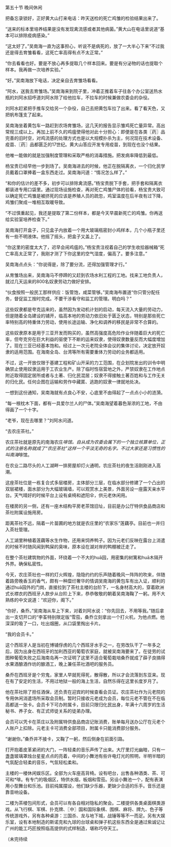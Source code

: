 

第五十节 晚间休闲

把备忘录锁好，正好黄大山打来电话：昨天送检的死亡鸡雏的检验结果出来了。

“送来的标本里培养结果是没有发现禽流感或者其他病菌。”黄大山在电话里说道“基本可以排除疫病感染。”

“这太好了。”吴南海一直为这事担心，听说不是病死的，放了一大半心下来“不过我还是得去育雏看看，这死亡率高得有点不太正常。”

“你去看看也好。要是不放心再多提取几个样本回来。要是有分泌物的话也提取个样本。我再做一次培养实验。”

“好。”吴南海放下电话，决定亲自去育雏场看看。

“阿水，送我去育雏场。”吴南海来到院子里，冲着正推着车子往各个办公室送热水瓶的刘阿水招呼道刘阿水除了给他拉车，不拉车的时候兼做农委会的杂役。

刘阿水赶紧把手推车交给另一个杂役，自己去把黄包车拉了出来。看了看天色，又把帆布篷支了起来。

吴南海坐着黄包车一路赶到农场育雏场，这几天的报告显示雏鸡死亡量异常。高出常规三成以上。再加上前不久的鸡瘟使得他对此十分担心：即便是在各类〖药〗品完善的旧时空，对鸡流感的处理方式也是以大规模扑杀为主，何况现在技术设备、疫苗、〖药〗品都匮乏的17世纪。黄大山答应开发专用疫苗，到现在也没个结果。

他唯一能做的就是加强制度管理和采取严格的消毒措施。把发病率降低到最低。

杨宝贵已经早他一步到场了。吴南海进去的时候，他正在脱隔离衣，一个归化民学员戴着口罩捧着一盒东西走过。吴南海问道：“情况怎么样了。”

“和你的估计的差不多，初步可以排除禽流感。”杨宝贵脱下手套，把手套和隔离衣都装进专用口袋里。通过现场设施检查，再对死亡鸡雏尸体的验看，杨宝贵大致可以确定死亡鸡雏是被挤死的应该是养殖人员的疏忽，鸡室温度在后半夜有过下降，鸡雏们聚成一堆相互取暖导致。

“不过慎重起见，我还是提取了第二份样本，都是今天早晨新死亡的鸡雏。你再送给实验室培养检查下。”

吴南海打开盒子，只见盒子内放着一个用大玻璃瓶密封小鸡样本，几个小瓶子里还有一些不明液体。他摇了摇头，把盒子又盖上了。

“你这里的密度太大了，迟早会闹鸡瘟的。”杨宝贵注视着自己的学生收拾器械箱“死亡率高太正常了，我刚才测了下你这里的空气湿度，偏高了。要多注意。”

吴南海点点头：“你说得是，除了要分流，还得加强管理才行。”

从育雏场出来，吴南海马不停蹄的又赶到农场水利工程的工地。找来工地负责人，就过几天运来的800名奴隶劳动力做好安排。

“伙食按照一般民工那样供应：饭管饱，咸菜管够。”吴南海布置道“你只管分配任务，督促监工按时完成。不要干涉看守和监工的管理。明白吗？”

这些奴隶都是夸克运来的，虽然因为发动机计划的启动，每天流入大量的劳动力，但是随着全岛建设的铺开，临高本地的劳动力依旧处于匮乏状态，特别是那些死亡率特别高的特重体力劳动，使用长途运输、净化和调养的移民是非常不合算的。

这些奴隶原本是用于三亚开发而购买的，虽然高强度高危险作业伴随着巨大的死亡率，但夸克穷在巨大利益的驱使下不断的运来奴隶，使得奴隶数量反而大幅度增加了。现在三亚已经基本饱和。经过上一次元老院全体会议的集体讨论，决定放开奴隶的适用范围。在海南全岛、台湾等所有需要重体力劳动的业务都适用。

不过，这一开放仅限于基建工程和矿山开采的力工范围，在企划院发出的训令中明确禁止使用奴隶运用于工农业生产。除了临时性宿营地之外，严禁奴隶在工作地点附近取得固定居所或者与土著、归化民混居；奴隶不得接触土著百姓和与工作无关的归化民。任何企图在运输和劳作中藏匿、逃跑的奴隶一律就地处决。

一想到这份通知，吴南海就有点良心不安，心底里不由得起了一点点小小的涟漪。

“每一根枕木下面，都有一具爱尔兰人的尸体。”吴南海望着暮色渐浓的工地，不由得画了一个十字。

“老爷，现在去哪里？”刘阿水问道。

“去农庄茶社。”

农庄茶社就是原先的南海农庄*啡馆。自从成为农委会属下的一个独立核算单位，正式的注册名称就成了“农庄茶社”这样一个平淡无奇的名字。不过大家还是习惯性的叫南海*啡馆。

在农业二路尽头的人工湖畔一排房屋却灯火通明，农庄茶社的夜生活刚刚进入高潮。

这座茶社位是一栋复合式多层楼房，主体部分三层，在临水部分修建了一个凸出的双层裙楼，面水部分为大幅玻璃墙，可以观赏水上美景，外面另设一座露天亲水平台。天气晴好的时候平台上设有桌椅和遮阳伞，供元老休闲用。

在楼房的另一侧，还有一座木结构平房老茶馆旧址，目前是办公厅特供食品商店和茶社附属设施用房。

距离茶社不远，隔着一片苗圃的地方就是农庄里的“农家乐”莲藕亭。目前也一并归入茶社管理。

人工湖里种植着莲藕等水生作物，还用来饲养鸭子。因为元老们反映在露台上消遣的时候不时随风闻到鸭屎的臭味，原本设在湖对岸的鸭棚被迁走了。

在整个茶社建筑物的外面，环绕着一个不大的huā园，用密集的树篱和huā木隔开外界。确保私密性。

今天，农庄茶社也一样的灯火辉煌，隐隐约约的乐声随着晚风一阵阵的吹来，伴随着路旁晚香玉的香气，颇有一种糜烂奢华的情调吴南海的黄包车有出入证，顺利的通过huā园外的门岗，直接拉到了茶社主楼的台阶下，一名身材高大的，穿着欧洲式长襟衣的西班牙人款步从台阶上下来，恭恭敬敬的朝着吴南海鞠了一躬。用不大熟练的中文说道：“欢迎你，阁下。”

“你好，桑乔。”吴南海从车上下来，对着刘阿水说：“你先回去，不用等我。”随后拿出一支切开口的“李荃特别限定版”雪茄，桑乔立刻拿出一个打火机，为他点燃。他深深的吸了一口，吐出烟圈，从口袋里掏出卡片。

“我的会员卡。”

这个西班牙人是当初在博铺俘虏的几个西班牙水手之一，在劳改队干了一年多之后，因为出身在西班牙的加利西亚的葡萄农家庭，就被吴南海要来了。在徒劳的试图种葡萄失败之后海南岛再一次证明了这里不适合葡萄栽培桑乔就成了薛子良搞得水果酒酿酒作坊的酿酒工，晚上兼任茶社酒吧的服务员。

桑乔在西班牙是个穷鬼，家里人早就死得死，散得散，所以才会流落到东亚来。现在有了安定的生活，不用过地狱一般的海上生活，自然乐得在这里长度岁月了。

他在茶社除了担任酒保，还负责在迎宾的时候查看会员证。农庄茶社作为元老院的专用休闲消遣场所采取会员制。暂时只接收元老成为会员，每位元老不管在不在临高都送一张卡。会员卡下可办附属卡，目前只限归化民出身，年满十六周岁的生活秘书、养子女、有正式师徒关系的徒弟办理。

会员可以凭卡在茶庄以及附属特供食品商店记账消费，账单每月送办公厅在元老个人账户上扣除。元老主卡可消费全部项目，附属卡只能消费部分服务。

“谢谢你。”桑乔并不接卡，又鞠了一躬，然后侧身在前面引路。

打开抱着皮革紧闭的大门，一阵轻柔的音乐声传了出来。大厅里灯光幽暗，只有一盏盏玻璃罩烛台星星点点的亮着，中间的小舞池有些许电灯光的照明，半明半暗的气氛配合轻柔的音乐，气氛轻松柔和。

主楼的一楼休闲娱乐区。全部为火车座高背椅。设有吧台，出售各种酒类、茶、可可和*啡。有专门的吸烟区，特供水烟，板烟和雪茄。另设小舞池一个，配有表演用小型舞台和乐池。目前纯属摆设，他们缺少乐器，更缺少合适的乐手。音乐还是靠音响设备。

二楼为茶楼包间形式，会员可以有各自相对隐私的聚会。二楼提供各类桌面棋类游戏。从飞行棋、军棋、扑克牌、〖中〗国和国际象棋、围棋、麻将、牌九、色子等传统游戏外，另有各种桌游：三国杀、龙与地下城，战锤等等不一而足。另有大娱乐室，设有本地制造的斯诺克和九球的台球桌和弹子机这些东西全是通过紫诚记让广州的能工巧匠按照临高提供的式样制造，堪称巧夺天工。

（未完待续

